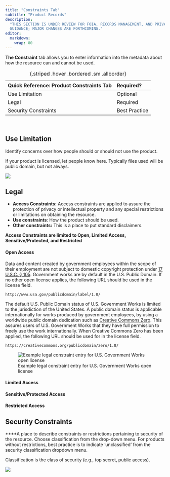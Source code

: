 ```yaml
---
title: "Constraints Tab"
subtitle: "Product Records"
description: 
  "THIS SECTION IS UNDER REVIEW FOR FOIA, RECORDS MANAGEMENT, AND PRIVACY POLICY
  GUIDANCE; MAJOR CHANGES ARE FORTHCOMING."
editor: 
  markdown: 
    wrap: 80
---
```


**The Constraint** tab allows you to enter information into the metadata about
how the resource can and cannot be used.

| Quick Reference: Product Constraints Tab | Required?     |
|:-----------------------------------------|:--------------|
| Use Limitation                           | Optional      |
| Legal                                    | Required      |
| Security Constraints                     | Best Practice |
: {.striped .hover .bordered .sm .allborder}   

<br/>

## Use Limitation

Identify concerns over how people should or should not use the product.

::: {.callout-note}
If your product is licensed, let people know here.
Typically files used will be public domain, but not always. 
:::

![](../../assets/use_limitation.png)

## Legal

-   **Access Constraints:** Access constraints are applied to assure the
    protection of privacy or intellectual property and any special restrictions
    or limitations on obtaining the resource.
-   **Use constraints**: How the product should be used.
-   **Other constraints:** This is a place to put standard disclaimers.

**Access Constraints are limited to Open, Limited Access, Sensitive/Protected,
and Restricted**

#### Open Access

Data and content created by government employees within the scope of their
employment are not subject to domestic copyright protection under [17 U.S.C. §
105](http://www.copyright.gov/title17/92chap1.html#105). Government works are by
default in the U.S. Public Domain. If no other open license applies, the
following URL should be used in the license field.

``` text
http://www.usa.gov/publicdomain/label/1.0/
```

The default U.S. Public Domain status of U.S. Government Works is limited to the
jurisdiction of the United States. A public domain status is applicable
internationally for works produced by government employees, by using a worldwide
public domain dedication such as [Creative Commons
Zero](https://creativecommons.org/publicdomain/zero/1.0/). This assures users of
U.S. Government Works that they have full permission to freely use the work
internationally. When Creative Commons Zero has been applied, the following URL
should be used for in the license field.

``` text
https://creativecommons.org/publicdomain/zero/1.0/
```

![Example legal constraint entry for U.S. Government Works open license](../../assets/example_legal_contraint_entry.png)

#### Limited Access

#### Sensitive/Protected Access

#### Restricted Access

## Security Constraints

\*\*\*\*A place to describe constraints or restrictions pertaining to security
of the resource. Choose classification from the drop-down menu. For products
without restrictions, best practice is to indicate 'unclassified' from the
security classification dropdown menu.

::: {.callout-note}
Classification is the class of security (e.g., top secret, public access). 
:::

![](../../assets/example_security.png)
